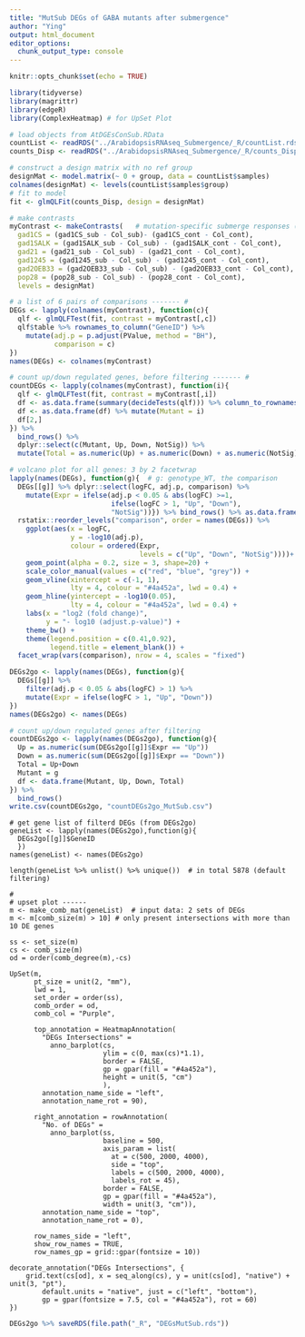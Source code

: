 ```yaml
---
title: "MutSub DEGs of GABA mutants after submergence"
author: "Ying"
output: html_document
editor_options: 
  chunk_output_type: console
---
```


```r
knitr::opts_chunk$set(echo = TRUE)
```

```r
library(tidyverse)
library(magrittr)
library(edgeR)
library(ComplexHeatmap) # for UpSet Plot
```

```r
# load objects from AtDGEsConSub.RData
countList <- readRDS("../ArabidopsisRNAseq_Submergence/_R/countList.rds")
counts_Disp <- readRDS("../ArabidopsisRNAseq_Submergence/_R/counts_Disp.rds")

# construct a design matrix with no ref group
designMat <- model.matrix(~ 0 + group, data = countList$samples)
colnames(designMat) <- levels(countList$samples$group)
# fit to model
fit <- glmQLFit(counts_Disp, design = designMat)

# make contrasts 
myContrast <- makeContrasts(   # mutation-specific submerge responses (×6)
  gad1CS = (gad1CS_sub - Col_sub)- (gad1CS_cont - Col_cont), 
  gad1SALK = (gad1SALK_sub - Col_sub) - (gad1SALK_cont - Col_cont),
  gad21 = (gad21_sub - Col_sub) - (gad21_cont - Col_cont), 
  gad1245 = (gad1245_sub - Col_sub) - (gad1245_cont - Col_cont),
  gad2OEB33 = (gad2OEB33_sub - Col_sub) - (gad2OEB33_cont - Col_cont), 
  pop28 = (pop28_sub - Col_sub) - (pop28_cont - Col_cont),
  levels = designMat)

```

```r
# a list of 6 pairs of comparisons ------- #
DEGs <- lapply(colnames(myContrast), function(c){
  qlf <- glmQLFTest(fit, contrast = myContrast[,c])
  qlf$table %>% rownames_to_column("GeneID") %>% 
    mutate(adj.p = p.adjust(PValue, method = "BH"),
           comparison = c)
}) 
names(DEGs) <- colnames(myContrast)

# count up/down regulated genes, before filtering ------- # 
countDEGs <- lapply(colnames(myContrast), function(i){
  qlf <- glmQLFTest(fit, contrast = myContrast[,i])
  df <- as.data.frame(summary(decideTests(qlf))) %>% column_to_rownames("Var1") %>% t()
  df <- as.data.frame(df) %>% mutate(Mutant = i) 
  df[2,]
}) %>% 
  bind_rows() %>% 
  dplyr::select(c(Mutant, Up, Down, NotSig)) %>% 
  mutate(Total = as.numeric(Up) + as.numeric(Down) + as.numeric(NotSig))

# volcano plot for all genes: 3 by 2 facetwrap
lapply(names(DEGs), function(g){  # g: genotype_WT, the comparison
  DEGs[[g]] %>% dplyr::select(logFC, adj.p, comparison) %>% 
    mutate(Expr = ifelse(adj.p < 0.05 & abs(logFC) >=1, 
                         ifelse(logFC > 1, "Up", "Down"),
                         "NotSig"))}) %>% bind_rows() %>% as.data.frame() %>% 
  rstatix::reorder_levels("comparison", order = names(DEGs)) %>% 
    ggplot(aes(x = logFC,
               y = -log10(adj.p),
               colour = ordered(Expr, 
                                levels = c("Up", "Down", "NotSig"))))+
    geom_point(alpha = 0.2, size = 3, shape=20) +
    scale_color_manual(values = c("red", "blue", "grey")) +
    geom_vline(xintercept = c(-1, 1),
               lty = 4, colour = "#4a452a", lwd = 0.4) +
    geom_hline(yintercept = -log10(0.05),
               lty = 4, colour = "#4a452a", lwd = 0.4) +
    labs(x = "log2 (fold change)",
         y = "- log10 (adjust.p-value)") +
    theme_bw() +
    theme(legend.position = c(0.41,0.92),
          legend.title = element_blank()) +
  facet_wrap(vars(comparison), nrow = 4, scales = "fixed")

```

```r
DEGs2go <- lapply(names(DEGs), function(g){
  DEGs[[g]] %>% 
    filter(adj.p < 0.05 & abs(logFC) > 1) %>% 
    mutate(Expr = ifelse(logFC > 1, "Up", "Down"))
}) 
names(DEGs2go) <- names(DEGs)

# count up/down regulated genes after filtering
countDEGs2go <- lapply(names(DEGs2go), function(g){
  Up = as.numeric(sum(DEGs2go[[g]]$Expr == "Up"))
  Down = as.numeric(sum(DEGs2go[[g]]$Expr == "Down"))
  Total = Up+Down
  Mutant = g
  df <- data.frame(Mutant, Up, Down, Total)
}) %>% 
  bind_rows()
write.csv(countDEGs2go, "countDEGs2go_MutSub.csv")
```

```UpSet
# get gene list of filterd DEGs (from DEGs2go)
geneList <- lapply(names(DEGs2go),function(g){
  DEGs2go[[g]]$GeneID
  }) 
names(geneList) <- names(DEGs2go)

length(geneList %>% unlist() %>% unique())  # in total 5878 (default filtering)

#
# upset plot ------
m <- make_comb_mat(geneList)  # input data: 2 sets of DEGs
m <- m[comb_size(m) > 10] # only present intersections with more than 10 DE genes

ss <- set_size(m)
cs <- comb_size(m)
od = order(comb_degree(m),-cs)

UpSet(m, 
      pt_size = unit(2, "mm"),
      lwd = 1, 
      set_order = order(ss),
      comb_order = od,
      comb_col = "Purple",
      
      top_annotation = HeatmapAnnotation(
        "DEGs Intersections" =  
          anno_barplot(cs,
                       ylim = c(0, max(cs)*1.1),
                       border = FALSE, 
                       gp = gpar(fill = "#4a452a"), 
                       height = unit(5, "cm")
                       ),
        annotation_name_side = "left",
        annotation_name_rot = 90),
      
      right_annotation = rowAnnotation(
        "No. of DEGs" = 
          anno_barplot(ss, 
                       baseline = 500,
                       axis_param = list(
                         at = c(500, 2000, 4000), 
                         side = "top",
                         labels = c(500, 2000, 4000), 
                         labels_rot = 45),
                       border = FALSE, 
                       gp = gpar(fill = "#4a452a"), 
                       width = unit(3, "cm")),
        annotation_name_side = "top",
        annotation_name_rot = 0),
      
      row_names_side = "left",
      show_row_names = TRUE,
      row_names_gp = grid::gpar(fontsize = 10)) 

decorate_annotation("DEGs Intersections", {
    grid.text(cs[od], x = seq_along(cs), y = unit(cs[od], "native") + unit(3, "pt"), 
        default.units = "native", just = c("left", "bottom"), 
        gp = gpar(fontsize = 7.5, col = "#4a452a"), rot = 60)
})
```

```r
DEGs2go %>% saveRDS(file.path("_R", "DEGsMutSub.rds"))
```
